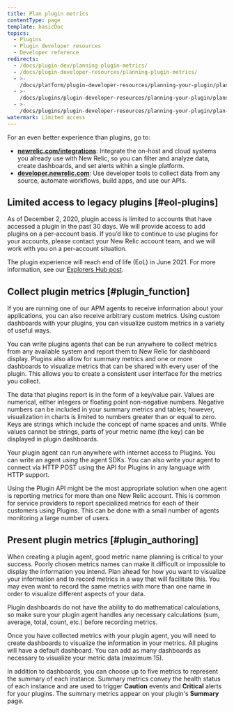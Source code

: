 ```yaml
---
title: Plan plugin metrics
contentType: page
template: basicDoc
topics:
  - Plugins
  - Plugin developer resources
  - Developer reference
redirects:
  - /docs/plugin-dev/planning-plugin-metrics/
  - /docs/plugin-developer-resources/planning-plugin-metrics/
  - >-
    /docs/platform/plugin-developer-resources/planning-your-plugin/planning-plugin-metrics/
  - >-
    /docs/plugins/plugin-developer-resources/planning-your-plugin/planning-plugin-metrics/
  - >-
    /docs/plugins/plugin-developer-resources/planning-your-plugin/plan-plugin-metrics/
watermark: Limited access
---
```


<Callout variant="important">
  For an even better experience than plugins, go to:

  * **[newrelic.com/integrations](https://newrelic.com/integrations)**: Integrate the on-host and cloud systems you already use with New Relic, so you can filter and analyze data, create dashboards, and set alerts within a single platform.
  * **[developer.newrelic.com](https://developer.newrelic.com)**: Use developer tools to collect data from any source, automate workflows, build apps, and use our APIs.
</Callout>

## Limited access to legacy plugins [#eol-plugins]

As of December 2, 2020, plugin access is limited to accounts that have accessed a plugin in the past 30 days. We will provide access to add plugins on a per-account basis. If you’d like to continue to use plugins for your accounts, please contact your New Relic account team, and we will work with you on a per-account situation.

The plugin experience will reach end of life (EoL) in June 2021. For more information, see our [Explorers Hub post](https://discuss.newrelic.com/t/first-notice-limiting-access-to-new-relic-plugins/121832).

## Collect plugin metrics [#plugin_function]

If you are running one of our APM agents to receive information about your applications, you can also receive arbitrary custom metrics. Using custom dashboards with your plugins, you can visualize custom metrics in a variety of useful ways.

You can write plugins agents that can be run anywhere to collect metrics from any available system and report them to New Relic for dashboard display. Plugins also allow for summary metrics and one or more dashboards to visualize metrics that can be shared with every user of the plugin. This allows you to create a consistent user interface for the metrics you collect.

The data that plugins report is in the form of a key/value pair. Values are numerical, either integers or floating point non-negative numbers. Negative numbers can be included in your summary metrics and tables; however, visualization in charts is limited to numbers greater than or equal to zero. Keys are strings which include the concept of name spaces and units. While values cannot be strings, parts of your metric name (the key) can be displayed in plugin dashboards.

Your plugin agent can run anywhere with internet access to Plugins. You can write an agent using the agent SDKs. You can also write your agent to connect via HTTP POST using the API for Plugins in any language with HTTP support.

Using the Plugin API might be the most appropriate solution when one agent is reporting metrics for more than one New Relic account. This is common for service providers to report specialized metrics for each of their customers using Plugins. This can be done with a small number of agents monitoring a large number of users.

## Present plugin metrics [#plugin_authoring]

When creating a plugin agent, good metric name planning is critical to your success. Poorly chosen metrics names can make it difficult or impossible to display the information you intend. Plan ahead for how you want to visualize your information and to record metrics in a way that will facilitate this. You may even want to record the same metrics with more than one name in order to visualize different aspects of your data.

Plugin dashboards do not have the ability to do mathematical calculations, so make sure your plugin agent handles any necessary calculations (sum, average, total, count, etc.) before recording metrics.

Once you have collected metrics with your plugin agent, you will need to create dashboards to visualize the information in your metrics. All plugins will have a default dashboard. You can add as many dashboards as necessary to visualize your metric data (maximum 15).

In addition to dashboards, you can choose up to five metrics to represent the summary of each instance. Summary metrics convey the health status of each instance and are used to trigger **Caution** events and **Critical** alerts for your plugins. The summary metrics appear on your plugin's **Summary** page.
